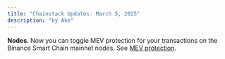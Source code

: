 ```yaml
---
title: "Chainstack Updates: March 5, 2025"
description: "by Ake"
---
```

**Nodes**. Now you can toggle MEV protection for your transactions on the Binance Smart Chain mainnet nodes. See [MEV protection](/docs/mev-protection).
